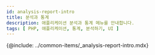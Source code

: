 ```yaml
---
id: analysis-report-intro
title: 분석과 통계
description: 애플리케이션 분석과 통계 메뉴를 안내합니다. 
tags: [ PHP, 애플리케이션, 통계, 분석하기, UI ]
---
```


<!-- 분석과 통계 / 애플리케이션 분석하기 -->
<!-- 분석 개요 필요 / 검토하기?-->

{@include: ../common-items/_analysis-report-intro.mdx}